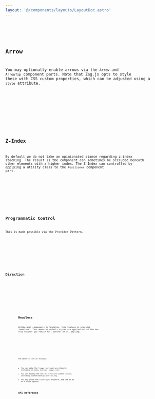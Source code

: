 ```yaml
---
layout: '@/components/layouts/LayoutDoc.astro'
---
```








<Preview client:load>
	<Fragment slot="preview">
		<Default client:visible />
	</Fragment>
	<Fragment slot="code">
		<Code code={DefaultRaw} lang="svelte" />
	</Fragment>
</Preview>

## Arrow

You may optionally enable arrows via the `Arrow` and `ArrowTip` component parts. Note that Zag.js opts to style these with CSS custom properties, which can be adjusted using a `style` attribute.

<Preview client:load>
	<Fragment slot="preview">
		<Arrow client:visible />
	</Fragment>
	<Fragment slot="code">
		<Code code={ArrowRaw} lang="svelte" />
	</Fragment>
</Preview>

## Z-Index

By default we do not take an opinionated stance regarding z-index stacking. The result is the component can sometimes be occluded beneath other elements with a higher index. The Z-Index can controlled by applying a utility class to the `Positioner` component part.

<Preview client:load>
	<Fragment slot="preview">
		<ZIndex client:visible />
	</Fragment>
	<Fragment slot="code">
		<Code code={ZIndexRaw} lang="svelte" />
	</Fragment>
</Preview>

## Programmatic Control

This is made possible via the Provider Pattern.

<Preview client:load>
	<Fragment slot="preview">
		<Programmatic client:visible />
	</Fragment>
	<Fragment slot="code">
		<Code code={ProgrammaticRaw} lang="svelte" />
	</Fragment>
</Preview>

## Direction

<Preview client:load>
	<Fragment slot="preview">
		<Dir client:visible />
	</Fragment>
	<Fragment slot="code">
		<Code code={DirRaw} lang="svelte" />
	</Fragment>
</Preview>

## Headless

Unlike most components in Skeleton, this feature is provided "headless". This means no default styles are applied out of the box. This ensures you retain full control of all styling.

<Preview client:load>
	<Fragment slot="preview">
		<Headless client:visible />
	</Fragment>
	<Fragment slot="code">
		<Code code={HeadlessRaw} lang="svelte" />
	</Fragment>
</Preview>

The benefits are as follows:

- You can make the `Trigger` surround any element, including an icon, button, image, etc.
- You can modify the entire structure within `Content`, including custom markup and styling.
- You may place the `CloseTrigger` anywhere, and use it as an X close option.

## API Reference

<ApiTable />
